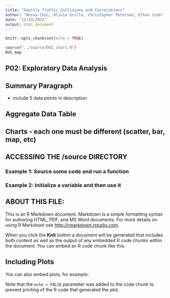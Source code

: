 ```yaml
---
title: "Seattle Traffic Collisions and Correlations"
author: "Nessa Choi, Olivia Grillo, Christopher Petersen, Ethan Side"
date: "11/14/2022"
output: html_document
---
```


```r
knitr::opts_chunk$set(echo = TRUE)
```

```r
source("../source/DUI_chart.R")
DUI_map
```
## **P02: Exploratory Data Analysis**

## Summary Paragraph
- include 5 data points in description


## Aggregate Data Table

## Charts - each one must be different (scatter, bar, map, etc)



## ACCESSING THE /source DIRECTORY
### Example 1: Source some code and run a function


### Example 2: Initialize a variable and then use it



## ABOUT THIS FILE: 

This is an R Markdown document. Markdown is a simple formatting syntax for authoring HTML, PDF, and MS Word documents. For more details on using R Markdown see <http://rmarkdown.rstudio.com>.

When you click the **Knit** button a document will be generated that includes both content as well as the output of any embedded R code chunks within the document. You can embed an R code chunk like this:


## Including Plots

You can also embed plots, for example:


Note that the `echo = FALSE` parameter was added to the code chunk to prevent printing of the R code that generated the plot.
